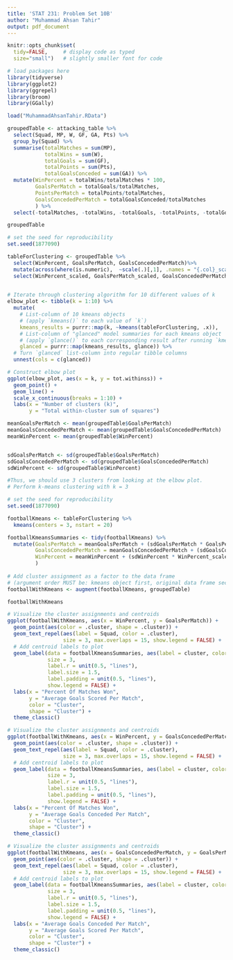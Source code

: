 ```yaml
---
title: 'STAT 231: Problem Set 10B'
author: "Muhammad Ahsan Tahir"
output: pdf_document
---
```


```r
knitr::opts_chunk$set(
  tidy=FALSE,     # display code as typed
  size="small")   # slightly smaller font for code

# load packages here
library(tidyverse)
library(ggplot2)
library(ggrepel)
library(broom)
library(GGally)

```


```r
load("MuhammadAhsanTahir.RData")
```

```r
groupedTable <- attacking_table %>%
  select(Squad, MP, W, GF, GA, Pts) %>%
  group_by(Squad) %>%
  summarise(totalMatches = sum(MP),
            totalWins = sum(W),
            totalGoals = sum(GF),
            totalPoints = sum(Pts),
            totalGoalsConceded = sum(GA)) %>%
  mutate(WinPercent = totalWins/totalMatches * 100,
         GoalsPerMatch = totalGoals/totalMatches,
         PointsPerMatch = totalPoints/totalMatches,
         GoalsConcededPerMatch = totalGoalsConceded/totalMatches
         ) %>%
  select(-totalMatches, -totalWins, -totalGoals, -totalPoints, -totalGoalsConceded) 

groupedTable
```

```r
# set the seed for reproducibility
set.seed(1877090)

tableForClustering <- groupedTable %>%
  select(WinPercent, GoalsPerMatch, GoalsConcededPerMatch)%>%
  mutate(across(where(is.numeric),  ~scale(.)[,1], .names = "{.col}_scaled")) %>%
  select(WinPercent_scaled, GoalsPerMatch_scaled, GoalsConcededPerMatch_scaled)
  

# Iterate through clustering algorithm for 10 different values of k
elbow_plot <- tibble(k = 1:10) %>%
  mutate(
    # List-column of 10 kmeans objects 
    # (apply `kmeans()` to each value of `k`)
    kmeans_results = purrr::map(k, ~kmeans(tableForClustering, .x)),
    # List-column of "glanced" model summaries for each kmeans object
    # (apply `glance()` to each corresponding result after running `kmeans()`)
    glanced = purrr::map(kmeans_results, glance)) %>% 
  # Turn `glanced` list-column into regular tibble columns
  unnest(cols = c(glanced))

# Construct elbow plot
ggplot(elbow_plot, aes(x = k, y = tot.withinss)) +
  geom_point() + 
  geom_line() +
  scale_x_continuous(breaks = 1:10) +
  labs(x = "Number of clusters (k)", 
       y = "Total within-cluster sum of squares")
```
```r
meanGoalsPerMatch <- mean(groupedTable$GoalsPerMatch)
meanGoalsConcededPerMatch <- mean(groupedTable$GoalsConcededPerMatch)
meanWinPercent <- mean(groupedTable$WinPercent)


sdGoalsPerMatch <- sd(groupedTable$GoalsPerMatch)
sdGoalsConcededPerMatch <- sd(groupedTable$GoalsConcededPerMatch)
sdWinPercent <- sd(groupedTable$WinPercent)
```




```r
#Thus, we should use 3 clusters from looking at the elbow plot.
# Perform k-means clustering with k = 3

# set the seed for reproducibility
set.seed(1877090)

footballKmeans <- tableForClustering %>% 
  kmeans(centers = 3, nstart = 20)

footballKmeansSummaries <- tidy(footballKmeans) %>%
  mutate(GoalsPerMatch = meanGoalsPerMatch + (sdGoalsPerMatch * GoalsPerMatch_scaled),
         GoalsConcededPerMatch = meanGoalsConcededPerMatch + (sdGoalsConcededPerMatch * GoalsConcededPerMatch_scaled),
         WinPercent = meanWinPercent + (sdWinPercent * WinPercent_scaled)
         )
  
# Add cluster assignment as a factor to the data frame
# (argument order MUST be: kmeans object first, original data frame second)
footballWithKmeans <- augment(footballKmeans, groupedTable)

footballWithKmeans

```


```r
# Visualize the cluster assignments and centroids
ggplot(footballWithKmeans, aes(x = WinPercent, y = GoalsPerMatch)) + 
  geom_point(aes(color = .cluster, shape = .cluster)) +
  geom_text_repel(aes(label = Squad, color = .cluster), 
                  size = 3, max.overlaps = 15, show.legend = FALSE) +
  # Add centroid labels to plot
  geom_label(data = footballKmeansSummaries, aes(label = cluster, color = cluster),
             size = 3,
             label.r = unit(0.5, "lines"),
             label.size = 1.5,
             label.padding = unit(0.5, "lines"),
             show.legend = FALSE) +
  labs(x = "Percent Of Matches Won",
       y = "Average Goals Scored Per Match",
       color = "Cluster",
       shape = "Cluster") +
  theme_classic()
```

```r
# Visualize the cluster assignments and centroids
ggplot(footballWithKmeans, aes(x = WinPercent, y = GoalsConcededPerMatch)) + 
  geom_point(aes(color = .cluster, shape = .cluster)) +
  geom_text_repel(aes(label = Squad, color = .cluster), 
                  size = 3, max.overlaps = 15, show.legend = FALSE) +
  # Add centroid labels to plot
  geom_label(data = footballKmeansSummaries, aes(label = cluster, color = cluster),
             size = 3,
             label.r = unit(0.5, "lines"),
             label.size = 1.5,
             label.padding = unit(0.5, "lines"),
             show.legend = FALSE) +
  labs(x = "Percent Of Matches Won",
       y = "Average Goals Conceded Per Match",
       color = "Cluster",
       shape = "Cluster") +
  theme_classic()
```

```r
# Visualize the cluster assignments and centroids
ggplot(footballWithKmeans, aes(x = GoalsConcededPerMatch, y = GoalsPerMatch)) + 
  geom_point(aes(color = .cluster, shape = .cluster)) +
  geom_text_repel(aes(label = Squad, color = .cluster), 
                  size = 3, max.overlaps = 15, show.legend = FALSE) +
  # Add centroid labels to plot
  geom_label(data = footballKmeansSummaries, aes(label = cluster, color = cluster),
             size = 3,
             label.r = unit(0.5, "lines"),
             label.size = 1.5,
             label.padding = unit(0.5, "lines"),
             show.legend = FALSE) +
  labs(x = "Average Goals Conceded Per Match",
       y = "Average Goals Scored Per Match",
       color = "Cluster",
       shape = "Cluster") +
  theme_classic()
```






